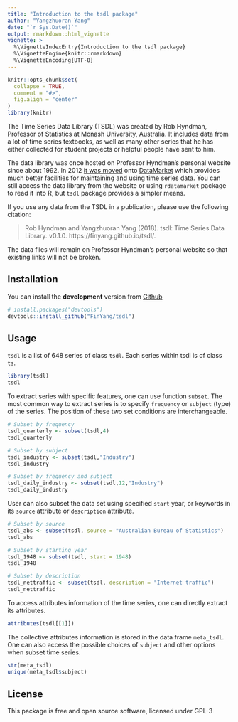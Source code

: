 ```yaml
---
title: "Introduction to the tsdl package"
author: "Yangzhuoran Yang"
date: "`r Sys.Date()`"
output: rmarkdown::html_vignette
vignette: >
  %\VignetteIndexEntry{Introduction to the tsdl package}
  %\VignetteEngine{knitr::rmarkdown}
  %\VignetteEncoding{UTF-8}
---
```


```r
knitr::opts_chunk$set(
  collapse = TRUE,
  comment = "#>", 
  fig.align = "center"
)
library(knitr)
```


The Time Series Data Library (TSDL) was created by Rob Hyndman, Professor of Statistics at Monash University, Australia. It includes data from a lot of time series textbooks, as well as many other series that he has either collected for student projects or helpful people have sent to him.  

The data library was once hosted on Professor Hyndman's personal website since about 1992. In 2012 [it was moved](https://robjhyndman.com/hyndsight/tsdl/) onto [DataMarket](https://datamarket.com/data/list/?q=provider:tsdl) which provides much better facilities for maintaining and using time series data. You can still access the data library from the website or using `rdatamarket` package to read it into R, but `tsdl` package provides a simpler means.  

If you use any data from the TSDL in a publication, please use the following citation:  
 
> Rob Hyndman and Yangzhuoran Yang (2018). tsdl: Time Series Data Library. v0.1.0. https://finyang.github.io/tsdl/.  

The data files will remain on Professor Hyndman's personal website so that existing links will not be broken.  

## Installation


You can install the **development** version from
[Github](https://github.com/FinYang/tsdl)

```r
# install.packages("devtools")
devtools::install_github("FinYang/tsdl")
```

## Usage

`tsdl` is a list of 648 series of class `tsdl`. Each series within tsdl is of class `ts`.

```r
library(tsdl)
tsdl
```

To extract series with specific features, one can use function `subset`. The most common way to extract series is to specify `frequency` or `subject` (type) of the series. The position of these two set conditions are interchangeable.  

```r
# Subset by frequency
tsdl_quarterly <- subset(tsdl,4)
tsdl_quarterly

# Subset by subject
tsdl_industry <- subset(tsdl,"Industry")
tsdl_industry

# Subset by frequency and subject
tsdl_daily_industry <- subset(tsdl,12,"Industry")
tsdl_daily_industry
```

User can also subset the data set using specified `start` year, or keywords in its `source` attribute or `description` attribute.  

```r
# Subset by source
tsdl_abs <- subset(tsdl, source = "Australian Bureau of Statistics")
tsdl_abs

# Subset by starting year
tsdl_1948 <- subset(tsdl, start = 1948)
tsdl_1948

# Subset by description
tsdl_nettraffic <- subset(tsdl, description = "Internet traffic")
tsdl_nettraffic
```

To access attributes information of the time series, one can directly extract its attributes.

```r
attributes(tsdl[[1]])
```

The collective attributes information is stored in the data frame `meta_tsdl`. One can also access the possible choices of `subject` and other options when subset time series.  

```r
str(meta_tsdl)
unique(meta_tsdl$subject)
```




## License

This package is free and open source software, licensed under GPL-3

